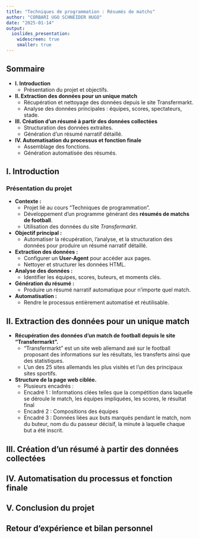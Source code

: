 ```yaml
---
title: "Techniques de programmation : Résumés de matchs"
author: "CORBARI UGO SCHNEIDER HUGO"
date: "2025-01-14"
output: 
  ioslides_presentation:
    widescreen: true
    smaller: true
---
```


## Sommaire

- **I. Introduction**
  - Présentation du projet et objectifs.
  
- **II. Extraction des données pour un unique match**
  - Récupération et nettoyage des données depuis le site Transfermarkt.
  - Analyse des données principales : équipes, scores, spectateurs, stade.
  
- **III. Création d'un résumé à partir des données collectées**
  - Structuration des données extraites.
  - Génération d'un résumé narratif détaillé.
  
- **IV. Automatisation du processus et fonction finale**
  - Assemblage des fonctions.
  - Génération automatisée des résumés.


## I. Introduction

### Présentation du projet

- **Contexte :**
  - Projet lié au cours "Techniques de programmation".
  - Développement d’un programme générant des **résumés de matchs de football**.
  - Utilisation des données du site _Transfermarkt_.

- **Objectif principal :**
  - Automatiser la récupération, l’analyse, et la structuration des données pour produire un résumé narratif détaillé.

- **Extraction des données :**
   - Configurer un **User-Agent** pour accéder aux pages.
   - Nettoyer et structurer les données HTML.

- **Analyse des données :**
   - Identifier les équipes, scores, buteurs, et moments clés.

- **Génération du résumé :**
   - Produire un résumé narratif automatique pour n’importe quel match.

- **Automatisation :**
   - Rendre le processus entièrement automatisé et réutilisable.

## II. Extraction des données pour un unique match

- **Récupération des données d'un match de football depuis le site "Transfermarkt".**
    - "Transfermarkt" est un site web allemand axé sur le football proposant des informations sur les résultats, les transferts ainsi que des statistiques.
    - L'un des 25 sites allemands les plus visités et l'un des principaux sites sportifs.
- **Structure de la page web ciblée.** 
    - Plusieurs encadrés :
    - Encadré 1 : Informations clées telles que la compétition dans laquelle se déroule le match, les équipes impliquées, les scores, le résultat final
    - Encadré 2 : Compositions des équipes
    - Encadré 3 : Données liées aux buts marqués pendant le match, nom du buteur, nom du du passeur décisif, la minute à laquelle chaque but a été inscrit.
    
## III. Création d'un résumé à partir des données collectées

## IV. Automatisation du processus et fonction finale 

## V. Conclusion du projet

## Retour d'expérience et bilan personnel

